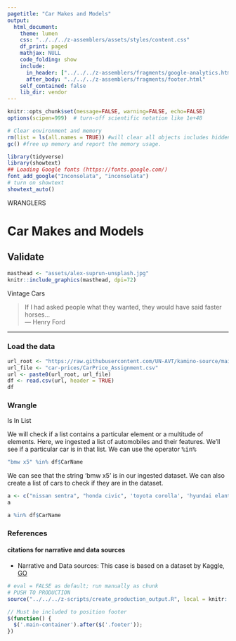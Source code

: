 ```yaml
---
pagetitle: "Car Makes and Models"
output: 
  html_document:
    theme: lumen
    css: "../../../z-assemblers/assets/styles/content.css"
    df_print: paged
    mathjax: NULL
    code_folding: show
    include:
      in_header: ["../../../z-assemblers/fragments/google-analytics.html", "../../../z-assemblers/fragments/header.html"]
      after_body: "../../../z-assemblers/fragments/footer.html"
    self_contained: false
    lib_dir: vendor
---
```


```r

knitr::opts_chunk$set(message=FALSE, warning=FALSE, echo=FALSE)
options(scipen=999)  # turn-off scientific notation like 1e+48

# Clear environment and memory
rm(list = ls(all.names = TRUE)) #will clear all objects includes hidden objects.
gc() #free up memory and report the memory usage.

library(tidyverse)
library(showtext)
## Loading Google fonts (https://fonts.google.com/)
font_add_google("Inconsolata", "inconsolata")
# turn on showtext
showtext_auto()

```

<div class="activity">
WRANGLERS  
</div>

# Car Makes and Models
## Validate

```r

masthead <- "assets/alex-suprun-unsplash.jpg"
knitr::include_graphics(masthead, dpi=72)

```

<div class="figure-text">Vintage Cars</div>


> If I had asked people what they wanted, they would have said faster horses...\
--- Henry Ford\

***

### Load the data


```r

url_root <- "https://raw.githubusercontent.com/UN-AVT/kamino-source/main/sources/0-shared/data/"
url_file <- "car-prices/CarPrice_Assignment.csv"
url <- paste0(url_root, url_file)
df <- read.csv(url, header = TRUE)
df

```


### Wrangle 

Is In List

We will check if a list contains a particular element or a multitude of elements. Here, we ingested a list of automobiles and their features. We'll see if a particular car is in that list. We can use the operator <kbd>%in%</kbd>

```r

"bmw x5" %in% df$CarName

```

We can see that the string 'bmw x5' is in our ingested dataset. We can also create a list of cars to check if they are in the dataset.


```r

a <- c("nissan sentra", "honda civic", 'toyota corolla', 'hyundai elantra')
a

a %in% df$CarName

```

### References
#### citations for narrative and data sources

* Narrative and Data sources: This case is based on a dataset by Kaggle, [GO](https://www.kaggle.com/goyalshalini93/car-data){target="_blank"}  



```r

# eval = FALSE as default; run manually as chunk
# PUSH TO PRODUCTION
source("../../../z-scripts/create_production_output.R", local = knitr::knit_global())

```



```js

// Must be included to position footer
$(function() {
  $('.main-container').after($('.footer'));
})

```
